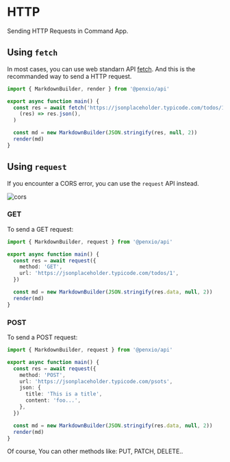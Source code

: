 # HTTP

Sending HTTP Requests in Command App.

## Using `fetch`

In most cases, you can use web standarn API [fetch](https://developer.mozilla.org/en-US/docs/Web/API/Fetch_API). And this is the recommanded way to send a HTTP request.

```js
import { MarkdownBuilder, render } from '@penxio/api'

export async function main() {
  const res = await fetch('https://jsonplaceholder.typicode.com/todos/1').then(
    (res) => res.json(),
  )

  const md = new MarkdownBuilder(JSON.stringify(res, null, 2))
  render(md)
}
```

## Using `request`

If you encounter a CORS error, you can use the `request` API instead.

![cors](/images/cors-error.webp)

### GET

To send a GET request:

```ts
import { MarkdownBuilder, request } from '@penxio/api'

export async function main() {
  const res = await request({
    method: 'GET',
    url: 'https://jsonplaceholder.typicode.com/todos/1',
  })

  const md = new MarkdownBuilder(JSON.stringify(res.data, null, 2))
  render(md)
}
```

### POST

To send a POST request:

```ts
import { MarkdownBuilder, request } from '@penxio/api'

export async function main() {
  const res = await request({
    method: 'POST',
    url: 'https://jsonplaceholder.typicode.com/psots',
    json: {
      title: 'This is a title',
      content: 'foo...',
    },
  })

  const md = new MarkdownBuilder(JSON.stringify(res.data, null, 2))
  render(md)
}
```

Of course, You can other methods like: PUT, PATCH, DELETE..
